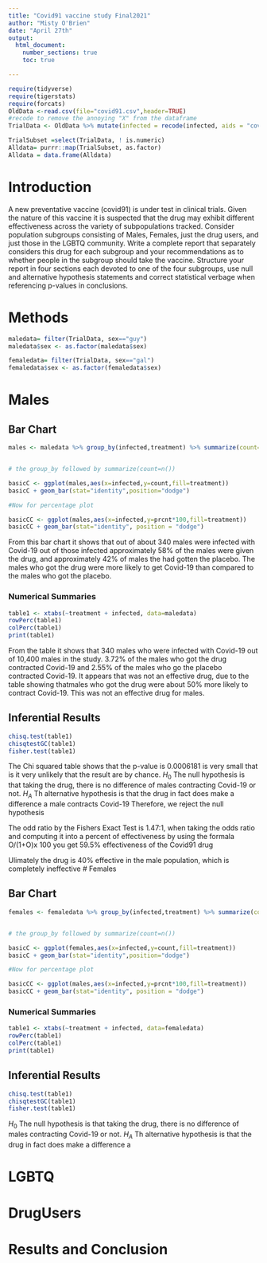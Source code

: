 ```yaml
---
title: "Covid91 vaccine study Final2021"
author: "Misty O'Brien"
date: "April 27th"
output: 
  html_document:
    number_sections: true
    toc: true

---
```


```r
require(tidyverse)
require(tigerstats)
require(forcats)
OldData <-read.csv(file="covid91.csv",header=TRUE)
#recode to remove the annoying "X" from the dataframe
TrialData <- OldData %>% mutate(infected = recode(infected, aids = "covid", none = "OK" )) %>% select(-one_of("X"))

TrialSubset =select(TrialData, ! is.numeric)
Alldata= purrr::map(TrialSubset, as.factor)
Alldata = data.frame(Alldata)
```



# Introduction

A new  preventative vaccine (covid91) is under test in clinical trials. Given the nature of this vaccine it is suspected that the drug may exhibit different effectiveness across the variety of subpopulations tracked. Consider population subgroups consisting of Males, Females, just the drug users, and just those in the LGBTQ community. Write a complete report that separately considers this drug for each subgroup and your recommendations as to whether people in the subgroup should take the vaccine. Structure your report in four sections each devoted to one of the four subgroups, use null and alternative hypothesis statements and correct statistical verbage when referencing p-values in conclusions.


# Methods
```r
maledata= filter(TrialData, sex=="guy")
maledata$sex <- as.factor(maledata$sex)

femaledata= filter(TrialData, sex=="gal")
femaledata$sex <- as.factor(femaledata$sex)

```
# Males 

## Bar Chart

```r
males <- maledata %>% group_by(infected,treatment) %>% summarize(count=n()) %>% mutate(prcnt=count/sum(count))


# the group_by followed by summarize(count=n())

basicC <- ggplot(males,aes(x=infected,y=count,fill=treatment))
basicC + geom_bar(stat="identity",position="dodge")

#Now for percentage plot

basicCC <- ggplot(males,aes(x=infected,y=prcnt*100,fill=treatment)) 
basicCC + geom_bar(stat="identity", position = "dodge")
```

From this bar chart it shows that out of about 340 males were infected with Covid-19 out of those infected approximately 58% of the males were given the drug, and approximately 42% of males the had gotten the placebo. The males who got the drug were more likely to get Covid-19 than compared to the males who got the placebo. 

### Numerical Summaries  

```r
table1 <- xtabs(~treatment + infected, data=maledata)
rowPerc(table1)
colPerc(table1)
print(table1)
```

From the table it shows that 340 males who were infected with Covid-19 out of 10,400 males in the study. 3.72% of the males who got the drug contracted Covid-19 and 2.55% of the males who go the placebo contracted Covid-19. It appears that was not an effective drug, due to the table showing thatmales who got the drug were about 50% more likely to contract Covid-19. This was not an effective drug for males.

## Inferential Results

```r
chisq.test(table1)
chisqtestGC(table1)
fisher.test(table1)
```

The Chi squared table shows that the p-value is 0.0006181 is very small that is it very unlikely that the result are by chance. 
$H_0$ The null hypothesis is that taking the drug, there is no difference of males contracting Covid-19 or not.
$H_A$ Th alternative hypothesis is that the drug in fact does make a difference a male contracts Covid-19
Therefore, we reject the null hypothesis 

The odd ratio by the Fishers Exact Test is 1.47:1, when taking the odds ratio and computing it into a percent of effectiveness by using the formala O/(1+O)x 100 you get 59.5% effectiveness of the Covid91 drug

Ulimately the drug is 40% effective in the male population, which is completely ineffective
# Females 

## Bar Chart

```r
females <- femaledata %>% group_by(infected,treatment) %>% summarize(count=n()) %>% mutate(prcnt=count/sum(count))


# the group_by followed by summarize(count=n())

basicC <- ggplot(females,aes(x=infected,y=count,fill=treatment))
basicC + geom_bar(stat="identity",position="dodge")

#Now for percentage plot

basicCC <- ggplot(males,aes(x=infected,y=prcnt*100,fill=treatment)) 
basicCC + geom_bar(stat="identity", position = "dodge")
```



### Numerical Summaries  

```r
table1 <- xtabs(~treatment + infected, data=femaledata)
rowPerc(table1)
colPerc(table1)
print(table1)
```


## Inferential Results

```r
chisq.test(table1)
chisqtestGC(table1)
fisher.test(table1)
```


$H_0$ The null hypothesis is that taking the drug, there is no difference of males contracting Covid-19 or not.
$H_A$ Th alternative hypothesis is that the drug in fact does make a difference a 

# LGBTQ



# DrugUsers



# Results and Conclusion





